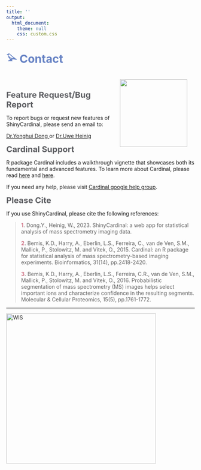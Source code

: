 ```yaml
---
title: ''
output:
  html_document:
    theme: null
    css: custom.css
---
```


<b><span style="color:#6682c4; font-size:30px;">𓅫 Contact </span></b>

<img src='img/logo.png' height="180" style = "float: right; margin: 20px;"/>

<br></br>

<b><span style="color:#5c5d61; font-size:22px;">Feature Request/Bug Report</span></b>

To report bugs or request new features of ShinyCardinal, please send an email to:

[Dr.Yonghui Dong <i class="fa fa-envelope-o fa-xl" aria-hidden="true"></i>](mailto:yonghui.dong@gmail.com) or [Dr.Uwe Heinig <i class="fa fa-envelope-o fa-xl" aria-hidden="true"></i>](mailto:Uwe.Heinig@weizmann.ac.il)

<b><span style="color:#5c5d61; font-size:22px;">Cardinal Support</span></b>

R package Cardinal includes a walkthrough vignette that showcases both its fundamental and advanced features. To learn more about Cardinal, please read [here](https://bioconductor.org/packages/release/bioc/html/Cardinal.html) and [here](https://bioconductor.org/packages/release/data/experiment/html/CardinalWorkflows.html).

If you need any help, please visit [Cardinal google help group](https://groups.google.com/g/CardinalMSI?hl=en).

<b><span style="color:#5c5d61; font-size:22px;">Please Cite</span></b>


If you use ShinyCardinal, please cite the following references:

> <b><span style="color:#d17789;">1</span></b>. Dong.Y., Heinig, W., 2023. ShinyCardinal: a web app for statistical analysis of mass spectrometry imaging data.
>
> <b><span style="color:#d17789;">2</span></b>. Bemis, K.D., Harry, A., Eberlin, L.S., Ferreira, C., van de Ven, S.M., Mallick, P., Stolowitz, M. and Vitek, O., 2015. Cardinal: an R package for statistical analysis of mass spectrometry-based imaging experiments. Bioinformatics, 31(14), pp.2418-2420. <a href="https://doi.org/10.1093/bioinformatics/btv146" target="_new"><i class="fa fa-link" aria-hidden="true"></i></i></a>
> 
> <b><span style="color:#d17789;">3</span></b>. Bemis, K.D., Harry, A., Eberlin, L.S., Ferreira, C.R., van de Ven, S.M., Mallick, P., Stolowitz, M. and Vitek, O., 2016. Probabilistic segmentation of mass spectrometry (MS) images helps select important ions and characterize confidence in the resulting segments. Molecular & Cellular Proteomics, 15(5), pp.1761-1772. <a href="https://doi.org/10.1074/mcp.O115.053918" target="_new"><i class="fa fa-link" aria-hidden="true"></i></i></a>

---
<a href= 'https://www.weizmann.ac.il'><img src='img/WIS.png' alt='WIS' title='Weizmann Institute of Science' width='400'/></a>

<br></br>
